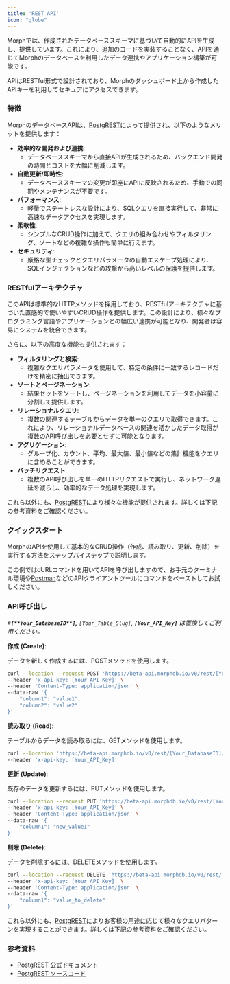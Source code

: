 ```yaml
---
title: 'REST API'
icon: "globe"
---
```


Morphでは、作成されたデータベーススキーマに基づいて自動的にAPIを生成し、提供しています。これにより、追加のコードを実装することなく、APIを通じてMorphのデータベースを利用したデータ連携やアプリケーション構築が可能です。

APIはRESTful形式で設計されており、Morphのダッシュボード上から作成したAPIキーを利用してセキュアにアクセスできます。

### **特徴**

MorphのデータベースAPIは、[PostgREST](https://postgrest.org/)によって提供され、以下のようなメリットを提供します：

- **効率的な開発および連携**:
    - データベーススキーマから直接APIが生成されるため、バックエンド開発の時間とコストを大幅に削減します。
- **自動更新/即時性**:
    - データベーススキーマの変更が即座にAPIに反映されるため、手動での同期やメンテナンスが不要です。
- **パフォーマンス**:
    - 軽量でステートレスな設計により、SQLクエリを直接実行して、非常に高速なデータアクセスを実現します。
- **柔軟性**:
    - シンプルなCRUD操作に加えて、クエリの組み合わせやフィルタリング、ソートなどの複雑な操作も簡単に行えます。
- **セキュリティ**:
    - 厳格な型チェックとクエリパラメータの自動エスケープ処理により、SQLインジェクションなどの攻撃から高いレベルの保護を提供します。

### **RESTfulアーキテクチャ**

このAPIは標準的なHTTPメソッドを採用しており、RESTfulアーキテクチャに基づいた直感的で使いやすいCRUD操作を提供します。この設計により、様々なプログラミング言語やアプリケーションとの幅広い連携が可能となり、開発者は容易にシステムを統合できます。

さらに、以下の高度な機能も提供されます：

- **フィルタリングと検索**:
    - 複雑なクエリパラメータを使用して、特定の条件に一致するレコードだけを精密に抽出できます。
- **ソートとページネーション**:
    - 結果セットをソートし、ページネーションを利用してデータを小容量に分割して提供します。
- **リレーショナルクエリ**:
    - 複数の関連するテーブルからデータを単一のクエリで取得できます。これにより、リレーショナルデータベースの関連を活かしたデータ取得が複数のAPI呼び出しを必要とせずに可能となります。
- **アグリゲーション**:
    - グループ化、カウント、平均、最大値、最小値などの集計機能をクエリに含めることができます。
- **バッチリクエスト**:
    - 複数のAPI呼び出しを単一のHTTPリクエストで実行し、ネットワーク遅延を減らし、効率的なデータ処理を実現します。

これら以外にも、[PostgREST](https://postgrest.org/)により様々な機能が提供されます。詳しくは下記の参考資料をご確認ください。

### クイックスタート

MorphのAPIを使用して基本的なCRUD操作（作成、読み取り、更新、削除）を実行する方法をステップバイステップで説明します。

この例ではcURLコマンドを用いてAPIを呼び出しますので、お手元のターミナル環境や[Postman](https://www.postman.com/)などのAPIクライアントツールにコマンドをペーストしてお試しください。

### API呼び出し

*※**`[**Your_DatabaseID**]`,** `[Your_Table_Slug]`, **`[Your_API_Key]`** は置換してご利用ください。*

**作成 (Create)**:

データを新しく作成するには、POSTメソッドを使用します。

```sh
curl --location --request POST 'https://beta-api.morphdb.io/v0/rest/[Your_DatabaseID]/[Your_Table_Slug]' \
--header 'x-api-key: [Your_API_Key]' \
--header 'Content-Type: application/json' \
--data-raw '{
    "column1": "value1",
    "column2": "value2"
}'
```

**読み取り (Read)**:

テーブルからデータを読み取るには、GETメソッドを使用します。

```sh
curl --location 'https://beta-api.morphdb.io/v0/rest/[Your_DatabaseID]/[Your_Table_Slug]' \
--header 'x-api-key: [Your_API_Key]'

```
**更新 (Update)**:

既存のデータを更新するには、PUTメソッドを使用します。

```sh
curl --location --request PUT 'https://beta-api.morphdb.io/v0/rest/[Your_DatabaseID]/[Your_Table_Slug]' \
--header 'x-api-key: [Your_API_Key]' \
--header 'Content-Type: application/json' \
--data-raw '{
    "column1": "new_value1"
}'
```

**削除 (Delete)**:

データを削除するには、DELETEメソッドを使用します。

```sh
curl --location --request DELETE 'https://beta-api.morphdb.io/v0/rest/[Your_DatabaseID]/[Your_Table_Slug]' \
--header 'x-api-key: [Your_API_Key]' \
--header 'Content-Type: application/json' \
--data-raw '{
    "column1": "value_to_delete"
}'

```

これら以外にも、[PostgREST](https://postgrest.org/)によりお客様の用途に応じて様々なクエリパターンを実現することができます。詳しくは下記の参考資料をご確認ください。

### **参考資料**

- [PostgREST 公式ドキュメント](https://postgrest.org/en/v12/)
- [PostgREST ソースコード](https://github.com/PostgREST/postgrest)
